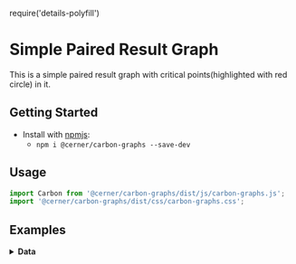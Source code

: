 require('details-polyfill')

# Simple Paired Result Graph

This is a simple paired result graph with critical points(highlighted with red circle) in it.

## Getting Started

- Install with [npmjs](https://www.npmjs.com):
  - `npm i @cerner/carbon-graphs --save-dev`

## Usage
```js
import Carbon from '@cerner/carbon-graphs/dist/js/carbon-graphs.js';
import '@cerner/carbon-graphs/dist/css/carbon-graphs.css';
```

## Examples
<PairedResultGraph />

<details>
<summary style={{fontSize: 24 }}>
<b>Data</b>
</summary>

### Graph Config object
<GraphConfig />

### Data object
<DataObject />
</details>
